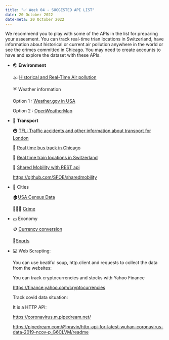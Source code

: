 ```yaml
---
title: "✅ Week 04 - SUGGESTED API LIST"
date: 20 October 2022
date-meta: 20 October 2022
---
```



We recommend you to play with some of the APIs in the list for preparing your assesment. You can track real-time trian locations in Switzerland, have information about historical or current air pollution anywhere in the world or see the crimes committed in Chicago. You may need to create accounts to have and explore the dataset with these APIs.


- 🌏 **Environment**

    🌫 [Historical and Real-Time Air pollution](https://openweathermap.org/api/air-pollution#:~:text=Air%20Pollution%20API%20concept,-Air%20Pollution%20API&text=Besides%20basic%20Air%20Quality%20Index,PM2.5%20and%20PM10)

    ☔️ Weather information

    Option 1 : [Weather.gov in USA](https://www.weather.gov/documentation/services-web-api#)

    Option 2 : [OpenWeatherMap](https://openweathermap.org/api)



- 🚦 **Transport**

    🚇 [TFL: Traffic accidents and other information about transport for London](https://api.tfl.gov.uk/swagger/ui/index.html?url=/swagger/docs/v1#!/AccidentStats/AccidentStats_Get)

    🚌 [Real time bus track in Chicago](https://www.transitchicago.com/developers/bustracker)

    🚅 [Real time train locations in Switzerland](https://www.trafiklab.se/api/trafiklab-apis/oxyfi/)

    🚖 [Shared Mobility with REST api](https://github.com/SFOE/sharedmobility/blob/main/Sharedmobility.ch-API.md)

    <https://github.com/SFOE/sharedmobility>


- 🌁 Cities

    🏠[USA Census Data](https://www.census.gov/data/developers/data-sets.html)


    👮🏼‍♂️ [Crime](https://data.cityofchicago.org/Public-Safety/Crimes-2001-to-Present/ijzp-q8t2)

- 💶 Economy

    🪙 [Currency conversion](https://upcdatabase.org/api-currency-history)

    🏀[Sports](https://api-sports.io/documentation/formula-1/v1#section/Sample-Scripts/Python)



- 💻 Web Scrapting:

    You can use beatiful soup, http.client and requests to collect the data from the websites:

    You can track cryptocurrencies and stocks with Yahoo Finance

    <https://finance.yahoo.com/cryptocurrencies>

    Track covid data situation:

    It is a HTTP API:

    <https://coronavirus.m.pipedream.net/>

    <https://pipedream.com/@pravin/http-api-for-latest-wuhan-coronavirus-data-2019-ncov-p_G6CLVM/readme>





